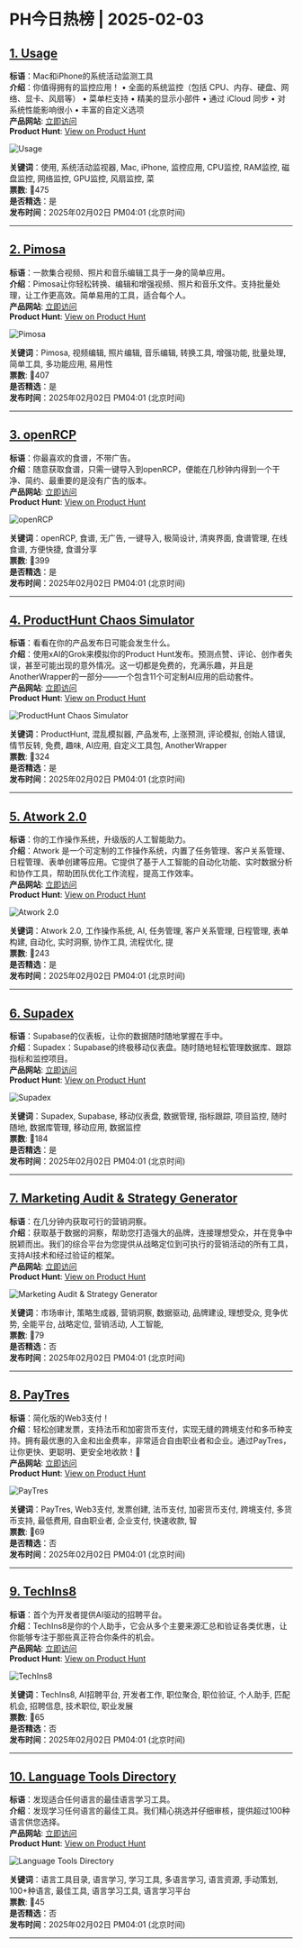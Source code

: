 # PH今日热榜 | 2025-02-03  

## [1. Usage](https://www.producthunt.com/posts/usage-4?utm_campaign=producthunt-api&utm_medium=api-v2&utm_source=Application%3A+ph-daily+%28ID%3A+150577%29)  
**标语**：Mac和iPhone的系统活动监测工具  
**介绍**：你值得拥有的监控应用！ 
• 全面的系统监控（包括 CPU、内存、硬盘、网络、显卡、风扇等） 
• 菜单栏支持 
• 精美的显示小部件 
• 通过 iCloud 同步 
• 对系统性能影响很小 
• 丰富的自定义选项  
**产品网站**: [立即访问](https://www.producthunt.com/r/6JHA2OAJZOX7CZ?utm_campaign=producthunt-api&utm_medium=api-v2&utm_source=Application%3A+ph-daily+%28ID%3A+150577%29)  
**Product Hunt**: [View on Product Hunt](https://www.producthunt.com/posts/usage-4?utm_campaign=producthunt-api&utm_medium=api-v2&utm_source=Application%3A+ph-daily+%28ID%3A+150577%29)  

![Usage](https://ph-files.imgix.net/8df1e5a3-fe33-4fcb-993a-01b310098a3f.png?auto=format&fit=crop&frame=1&h=512&w=1024)  

**关键词**：使用, 系统活动监视器, Mac, iPhone, 监控应用, CPU监控, RAM监控, 磁盘监控, 网络监控, GPU监控, 风扇监控, 菜  
**票数**: 🔺475  
**是否精选**：是  
**发布时间**：2025年02月02日 PM04:01 (北京时间)  

---  

## [2. Pimosa](https://www.producthunt.com/posts/pimosa?utm_campaign=producthunt-api&utm_medium=api-v2&utm_source=Application%3A+ph-daily+%28ID%3A+150577%29)  
**标语**：一款集合视频、照片和音乐编辑工具于一身的简单应用。  
**介绍**：Pimosa让你轻松转换、编辑和增强视频、照片和音乐文件。支持批量处理，让工作更高效。简单易用的工具，适合每个人。  
**产品网站**: [立即访问](https://www.producthunt.com/r/DZ2U5M64QVAEFS?utm_campaign=producthunt-api&utm_medium=api-v2&utm_source=Application%3A+ph-daily+%28ID%3A+150577%29)  
**Product Hunt**: [View on Product Hunt](https://www.producthunt.com/posts/pimosa?utm_campaign=producthunt-api&utm_medium=api-v2&utm_source=Application%3A+ph-daily+%28ID%3A+150577%29)  

![Pimosa](https://ph-files.imgix.net/fab5fd6b-860d-43cd-a3e9-57a24324f0a7.png?auto=format&fit=crop&frame=1&h=512&w=1024)  

**关键词**：Pimosa, 视频编辑, 照片编辑, 音乐编辑, 转换工具, 增强功能, 批量处理, 简单工具, 多功能应用, 易用性  
**票数**: 🔺407  
**是否精选**：是  
**发布时间**：2025年02月02日 PM04:01 (北京时间)  

---  

## [3. openRCP](https://www.producthunt.com/posts/openrcp?utm_campaign=producthunt-api&utm_medium=api-v2&utm_source=Application%3A+ph-daily+%28ID%3A+150577%29)  
**标语**：你最喜欢的食谱，不带广告。  
**介绍**：随意获取食谱，只需一键导入到openRCP，便能在几秒钟内得到一个干净、简约、最重要的是没有广告的版本。  
**产品网站**: [立即访问](https://www.producthunt.com/r/KOKYKVY5MPC4F4?utm_campaign=producthunt-api&utm_medium=api-v2&utm_source=Application%3A+ph-daily+%28ID%3A+150577%29)  
**Product Hunt**: [View on Product Hunt](https://www.producthunt.com/posts/openrcp?utm_campaign=producthunt-api&utm_medium=api-v2&utm_source=Application%3A+ph-daily+%28ID%3A+150577%29)  

![openRCP](https://ph-files.imgix.net/5fcdd98d-b52f-422f-86a6-727f1ec2cd63.jpeg?auto=format&fit=crop&frame=1&h=512&w=1024)  

**关键词**：openRCP, 食谱, 无广告, 一键导入, 极简设计, 清爽界面, 食谱管理, 在线食谱, 方便快捷, 食谱分享  
**票数**: 🔺399  
**是否精选**：是  
**发布时间**：2025年02月02日 PM04:01 (北京时间)  

---  

## [4. ProductHunt Chaos Simulator](https://www.producthunt.com/posts/producthunt-chaos-simulator?utm_campaign=producthunt-api&utm_medium=api-v2&utm_source=Application%3A+ph-daily+%28ID%3A+150577%29)  
**标语**：看看在你的产品发布日可能会发生什么。  
**介绍**：使用xAI的Grok来模拟你的Product Hunt发布。预测点赞、评论、创作者失误，甚至可能出现的意外情况。这一切都是免费的，充满乐趣，并且是AnotherWrapper的一部分——一个包含11个可定制AI应用的启动套件。  
**产品网站**: [立即访问](https://www.producthunt.com/r/FPP7TTBS35I7L5?utm_campaign=producthunt-api&utm_medium=api-v2&utm_source=Application%3A+ph-daily+%28ID%3A+150577%29)  
**Product Hunt**: [View on Product Hunt](https://www.producthunt.com/posts/producthunt-chaos-simulator?utm_campaign=producthunt-api&utm_medium=api-v2&utm_source=Application%3A+ph-daily+%28ID%3A+150577%29)  

![ProductHunt Chaos Simulator](https://ph-files.imgix.net/508a9939-48a8-40c6-b527-0e241d6f66a2.png?auto=format&fit=crop&frame=1&h=512&w=1024)  

**关键词**：ProductHunt, 混乱模拟器, 产品发布, 上涨预测, 评论模拟, 创始人错误, 情节反转, 免费, 趣味, AI应用, 自定义工具包, AnotherWrapper  
**票数**: 🔺324  
**是否精选**：是  
**发布时间**：2025年02月02日 PM04:01 (北京时间)  

---  

## [5. Atwork 2.0](https://www.producthunt.com/posts/atwork-2-0?utm_campaign=producthunt-api&utm_medium=api-v2&utm_source=Application%3A+ph-daily+%28ID%3A+150577%29)  
**标语**：你的工作操作系统，升级版的人工智能助力。  
**介绍**：Atwork 是一个可定制的工作操作系统，内置了任务管理、客户关系管理、日程管理、表单创建等应用。它提供了基于人工智能的自动化功能、实时数据分析和协作工具，帮助团队优化工作流程，提高工作效率。  
**产品网站**: [立即访问](https://www.producthunt.com/r/HI3FRX3TN77N7W?utm_campaign=producthunt-api&utm_medium=api-v2&utm_source=Application%3A+ph-daily+%28ID%3A+150577%29)  
**Product Hunt**: [View on Product Hunt](https://www.producthunt.com/posts/atwork-2-0?utm_campaign=producthunt-api&utm_medium=api-v2&utm_source=Application%3A+ph-daily+%28ID%3A+150577%29)  

![Atwork 2.0](https://ph-files.imgix.net/1b4f0f36-d049-4ec8-be13-83726eb39964.png?auto=format&fit=crop&frame=1&h=512&w=1024)  

**关键词**：Atwork 2.0, 工作操作系统, AI, 任务管理, 客户关系管理, 日程管理, 表单构建, 自动化, 实时洞察, 协作工具, 流程优化, 提  
**票数**: 🔺243  
**是否精选**：是  
**发布时间**：2025年02月02日 PM04:01 (北京时间)  

---  

## [6. Supadex](https://www.producthunt.com/posts/supadex?utm_campaign=producthunt-api&utm_medium=api-v2&utm_source=Application%3A+ph-daily+%28ID%3A+150577%29)  
**标语**：Supabase的仪表板，让你的数据随时随地掌握在手中。  
**介绍**：Supadex：Supabase的终极移动仪表盘。随时随地轻松管理数据库、跟踪指标和监控项目。  
**产品网站**: [立即访问](https://www.producthunt.com/r/TXMWVIULRHVMCF?utm_campaign=producthunt-api&utm_medium=api-v2&utm_source=Application%3A+ph-daily+%28ID%3A+150577%29)  
**Product Hunt**: [View on Product Hunt](https://www.producthunt.com/posts/supadex?utm_campaign=producthunt-api&utm_medium=api-v2&utm_source=Application%3A+ph-daily+%28ID%3A+150577%29)  

![Supadex](https://ph-files.imgix.net/0da9d37a-b5f2-4f68-b89c-8c979f359e21.png?auto=format&fit=crop&frame=1&h=512&w=1024)  

**关键词**：Supadex, Supabase, 移动仪表盘, 数据管理, 指标跟踪, 项目监控, 随时随地, 数据库管理, 移动应用, 数据监控  
**票数**: 🔺184  
**是否精选**：是  
**发布时间**：2025年02月02日 PM04:01 (北京时间)  

---  

## [7. Marketing Audit & Strategy Generator](https://www.producthunt.com/posts/marketing-audit-strategy-generator?utm_campaign=producthunt-api&utm_medium=api-v2&utm_source=Application%3A+ph-daily+%28ID%3A+150577%29)  
**标语**：在几分钟内获取可行的营销洞察。  
**介绍**：获取基于数据的洞察，帮助您打造强大的品牌，连接理想受众，并在竞争中脱颖而出。我们的综合平台为您提供从战略定位到可执行的营销活动的所有工具，支持AI技术和经过验证的框架。  
**产品网站**: [立即访问](https://www.producthunt.com/r/6XTEF4OP4D2APU?utm_campaign=producthunt-api&utm_medium=api-v2&utm_source=Application%3A+ph-daily+%28ID%3A+150577%29)  
**Product Hunt**: [View on Product Hunt](https://www.producthunt.com/posts/marketing-audit-strategy-generator?utm_campaign=producthunt-api&utm_medium=api-v2&utm_source=Application%3A+ph-daily+%28ID%3A+150577%29)  

![Marketing Audit & Strategy Generator](https://ph-files.imgix.net/5b1d0c19-faa1-49ca-981a-4e8b8929ab04.png?auto=format&fit=crop&frame=1&h=512&w=1024)  

**关键词**：市场审计, 策略生成器, 营销洞察, 数据驱动, 品牌建设, 理想受众, 竞争优势, 全能平台, 战略定位, 营销活动, 人工智能,  
**票数**: 🔺79  
**是否精选**：否  
**发布时间**：2025年02月02日 PM04:01 (北京时间)  

---  

## [8. PayTres](https://www.producthunt.com/posts/paytres?utm_campaign=producthunt-api&utm_medium=api-v2&utm_source=Application%3A+ph-daily+%28ID%3A+150577%29)  
**标语**：简化版的Web3支付！  
**介绍**：轻松创建发票，支持法币和加密货币支付，实现无缝的跨境支付和多币种支持。拥有最优惠的入金和出金费率，非常适合自由职业者和企业。通过PayTres，让你更快、更聪明、更安全地收款！🌟  
**产品网站**: [立即访问](https://www.producthunt.com/r/OHOXAA6KIBMX42?utm_campaign=producthunt-api&utm_medium=api-v2&utm_source=Application%3A+ph-daily+%28ID%3A+150577%29)  
**Product Hunt**: [View on Product Hunt](https://www.producthunt.com/posts/paytres?utm_campaign=producthunt-api&utm_medium=api-v2&utm_source=Application%3A+ph-daily+%28ID%3A+150577%29)  

![PayTres](https://ph-files.imgix.net/964e7593-6a05-44f9-b6d7-1c63bfb0962d.png?auto=format&fit=crop&frame=1&h=512&w=1024)  

**关键词**：PayTres, Web3支付, 发票创建, 法币支付, 加密货币支付, 跨境支付, 多货币支持, 最低费用, 自由职业者, 企业支付, 快速收款, 智  
**票数**: 🔺69  
**是否精选**：否  
**发布时间**：2025年02月02日 PM04:01 (北京时间)  

---  

## [9. TechIns8](https://www.producthunt.com/posts/techins8?utm_campaign=producthunt-api&utm_medium=api-v2&utm_source=Application%3A+ph-daily+%28ID%3A+150577%29)  
**标语**：首个为开发者提供AI驱动的招聘平台。  
**介绍**：TechIns8是你的个人助手，它会从多个主要来源汇总和验证各类优惠，让你能够专注于那些真正符合你条件的机会。  
**产品网站**: [立即访问](https://www.producthunt.com/r/RUIOQGZCCDA7AL?utm_campaign=producthunt-api&utm_medium=api-v2&utm_source=Application%3A+ph-daily+%28ID%3A+150577%29)  
**Product Hunt**: [View on Product Hunt](https://www.producthunt.com/posts/techins8?utm_campaign=producthunt-api&utm_medium=api-v2&utm_source=Application%3A+ph-daily+%28ID%3A+150577%29)  

![TechIns8](https://ph-files.imgix.net/0077d117-1552-4bd9-8533-91715fe26120.png?auto=format&fit=crop&frame=1&h=512&w=1024)  

**关键词**：TechIns8, AI招聘平台, 开发者工作, 职位聚合, 职位验证, 个人助手, 匹配机会, 招聘信息, 技术职位, 职业发展  
**票数**: 🔺65  
**是否精选**：否  
**发布时间**：2025年02月02日 PM04:01 (北京时间)  

---  

## [10. Language Tools Directory](https://www.producthunt.com/posts/language-tools-directory?utm_campaign=producthunt-api&utm_medium=api-v2&utm_source=Application%3A+ph-daily+%28ID%3A+150577%29)  
**标语**：发现适合任何语言的最佳语言学习工具。  
**介绍**：发现学习任何语言的最佳工具。我们精心挑选并仔细审核，提供超过100种语言供您选择。  
**产品网站**: [立即访问](https://www.producthunt.com/r/HV24IFGK2QWGT3?utm_campaign=producthunt-api&utm_medium=api-v2&utm_source=Application%3A+ph-daily+%28ID%3A+150577%29)  
**Product Hunt**: [View on Product Hunt](https://www.producthunt.com/posts/language-tools-directory?utm_campaign=producthunt-api&utm_medium=api-v2&utm_source=Application%3A+ph-daily+%28ID%3A+150577%29)  

![Language Tools Directory](https://ph-files.imgix.net/13fcaffe-601f-402e-b420-a1c7122c9790.png?auto=format&fit=crop&frame=1&h=512&w=1024)  

**关键词**：语言工具目录, 语言学习, 学习工具, 多语言学习, 语言资源, 手动策划, 100+种语言, 最佳工具, 语言学习工具, 语言学习平台  
**票数**: 🔺45  
**是否精选**：否  
**发布时间**：2025年02月02日 PM04:01 (北京时间)  

---  


